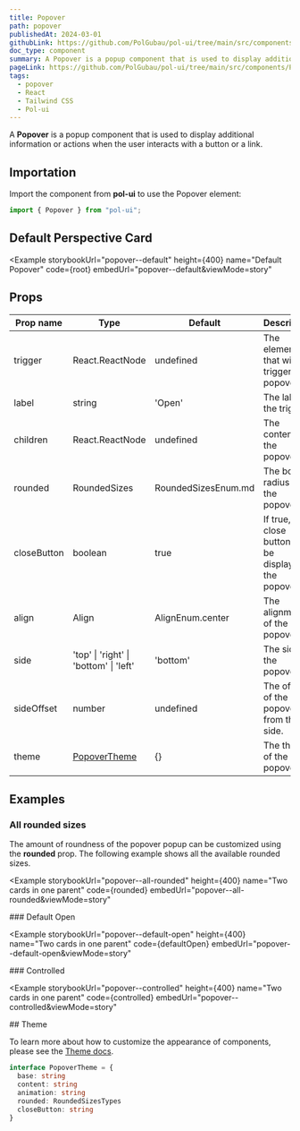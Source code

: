 ```yaml
---
title: Popover
path: popover
publishedAt: 2024-03-01
githubLink: https://github.com/PolGubau/pol-ui/tree/main/src/components/Popover
doc_type: component
summary: A Popover is a popup component that is used to display additional information or actions when the user interacts with a button or a link.
pageLink: https://github.com/PolGubau/pol-ui/tree/main/src/components/Popover
tags:
  - popover
  - React
  - Tailwind CSS
  - Pol-ui
---
```



A **Popover** is a popup component that is used to display additional information or actions when the user interacts with a button or a link.

## Importation

Import the component from **pol-ui** to use the Popover element:

```jsx
import { Popover } from "pol-ui";
```

## Default Perspective Card

<Example
  storybookUrl="popover--default"
  height={400}
  name="Default Popover"
  code={root}
  embedUrl="popover--default&viewMode=story"
>
  <RootCode />
</Example>

## Props

| Prop name   | Type                                   | Default             | Description                                               |
| ----------- | -------------------------------------- | ------------------- | --------------------------------------------------------- |
| trigger     | React.ReactNode                        | undefined           | The element that will trigger the popover.                |
| label       | string                                 | 'Open'              | The label of the trigger.                                 |
| children    | React.ReactNode                        | undefined           | The content of the popover.                               |
| rounded     | RoundedSizes                           | RoundedSizesEnum.md | The border radius of the popover.                         |
| closeButton | boolean                                | true                | If true, a close button will be displayed in the popover. |
| align       | Align                                  | AlignEnum.center    | The alignment of the popover.                             |
| side        | 'top' \| 'right' \| 'bottom' \| 'left' | 'bottom'            | The side of the popover.                                  |
| sideOffset  | number                                 | undefined           | The offset of the popover from the side.                  |
| theme       | [PopoverTheme](#theme)                 | {}                  | The theme of the popover.                                 |

## Examples

### All rounded sizes

The amount of roundness of the popover popup can be customized using the **rounded** prop. The following example shows all the available rounded sizes.

<Example
  storybookUrl="popover--all-rounded"
  height={400}
  name="Two cards in one parent"
  code={rounded}
  embedUrl="popover--all-rounded&viewMode=story"
>
  <RoundedCode />
</Example>
### Default Open

<Example
  storybookUrl="popover--default-open"
  height={400}
  name="Two cards in one parent"
  code={defaultOpen}
  embedUrl="popover--default-open&viewMode=story"
>
  <DefaultOpenCode />
</Example>
### Controlled

<Example
  storybookUrl="popover--controlled"
  height={400}
  name="Two cards in one parent"
  code={controlled}
  embedUrl="popover--controlled&viewMode=story"
>
  <ControlledCode />
</Example>
## Theme

To learn more about how to customize the appearance of components, please see the [Theme docs](/docs/theming).

```ts
interface PopoverTheme = {
  base: string
  content: string
  animation: string
  rounded: RoundedSizesTypes
  closeButton: string
}
```
